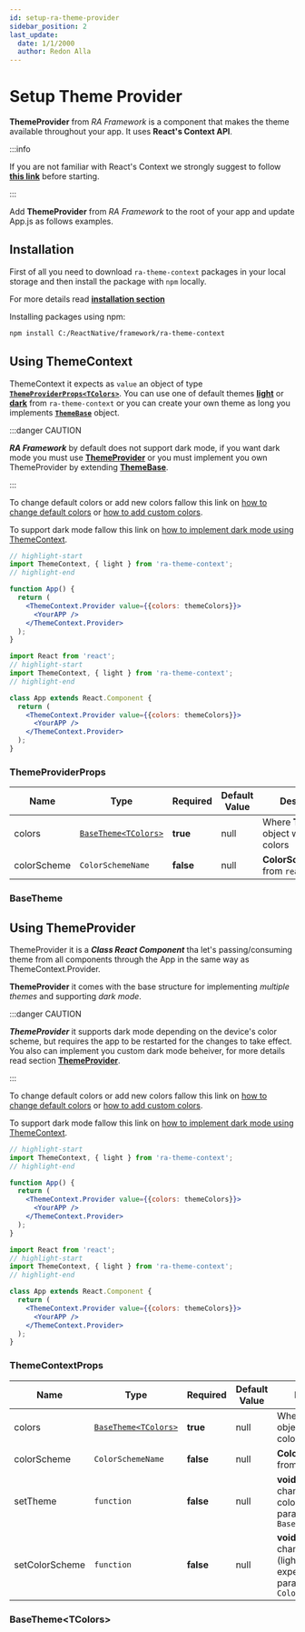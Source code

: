 ```yaml
---
id: setup-ra-theme-provider
sidebar_position: 2
last_update:
  date: 1/1/2000
  author: Redon Alla
---
```


# Setup Theme Provider

**ThemeProvider** from *RA Framework* is a component that makes the theme available throughout your app. It uses **React's Context API**. 

:::info

If you are not familiar with React's Context we strongly suggest to follow **[this link](https://reactjs.org/docs/context.html)** before starting.

:::

Add **ThemeProvider** from *RA Framework* to the root of your app and update App.js as follows examples.

## Installation

First of all you need to download `ra-theme-context` packages in your local storage and then install the package with `npm` locally.

For more details read **[installation section](/docs/getting-gtarted/installation)**

Installing packages using npm:
```bash
npm install C:/ReactNative/framework/ra-theme-context
```

## Using ThemeContext

ThemeContext it expects as `value` an object of type **[`ThemeProviderProps<TColors>`](#themeproviderprops)**.
You can use one of default themes **[light](/docs/theme/default-heme#light-palette)** or **[dark](/docs/theme/default-heme#dark-palette)** from `ra-theme-context` or you can create your own theme as long you implements **[`ThemeBase`](#basetheme)** object.


:::danger CAUTION

***RA Framework*** by default does not support dark mode, if you want dark mode you must use **[ThemeProvider](/docs/theme/ra-theme-extend-theme)** or you must implement you own ThemeProvider by extending **[ThemeBase](#basetheme)**.

:::

To change default colors or add new colors fallow this link on [how to change default colors](/docs/theme/ra-theme-customizing-theme) or [how to add custom colors](/docs/theme/ra-theme-customizing-theme).

To support dark mode fallow this link on [how to implement dark mode using ThemeContext](/docs/theme/ra-theme-dark-mod-theme).


<Tabs>
<TabItem value="function-component" label="Function Component" default>

```jsx showLineNumbers
// highlight-start
import ThemeContext, { light } from 'ra-theme-context';
// highlight-end

function App() {
  return (
    <ThemeContext.Provider value={{colors: themeColors}}>
      <YourAPP />
    </ThemeContext.Provider>
  );
}
```
</TabItem>
<TabItem value="class-component" label="Class Component">

```jsx showLineNumbers
import React from 'react';
// highlight-start
import ThemeContext, { light } from 'ra-theme-context';
// highlight-end

class App extends React.Component {
  return (
    <ThemeContext.Provider value={{colors: themeColors}}>
      <YourAPP />
    </ThemeContext.Provider>
  );
}
```
</TabItem>
</Tabs>

### ThemeProviderProps

|  Name   | Type | Required | Default Value | Description |
| -- | -- | -- | -- | -- |
| colors | [`BaseTheme<TColors>`](#themeproviderprops) | **true** | null | Where **TColors** object with custom colors |
| colorScheme  | `ColorSchemeName` | **false** | null | **ColorSchemeName** from `react-native` |

### BaseTheme

<LightPops />

## Using ThemeProvider

ThemeProvider it is a ***Class React Component*** tha let's passing/consuming theme from all components through the App in the same way as ThemeContext.Provider. 

**ThemeProvider** it comes with the base structure for implementing *multiple themes* and supporting *dark mode*.

:::danger CAUTION

***ThemeProvider*** it supports dark mode depending on the device's color scheme, but requires the app to be restarted for the changes to take effect. You also can implement you custom dark mode beheiver, for more details read section **[ThemeProvider](/docs/getting-gtarted/setup-ra-theme-provider#using-themeprovider)**.

:::

To change default colors or add new colors fallow this link on [how to change default colors](/docs/theme/ra-theme-customizing-theme) or [how to add custom colors](/docs/theme/ra-theme-customizing-theme).

To support dark mode fallow this link on [how to implement dark mode using ThemeContext](/docs/theme/ra-theme-dark-mod-theme).

<Tabs>
<TabItem value="function-component" label="Function Component" default>

```jsx showLineNumbers
// highlight-start
import ThemeContext, { light } from 'ra-theme-context';
// highlight-end

function App() {
  return (
    <ThemeContext.Provider value={{colors: themeColors}}>
      <YourAPP />
    </ThemeContext.Provider>
  );
}
```

</TabItem>
<TabItem value="class-component" label="Class Component">

```jsx showLineNumbers
import React from 'react';
// highlight-start
import ThemeContext, { light } from 'ra-theme-context';
// highlight-end

class App extends React.Component {
  return (
    <ThemeContext.Provider value={{colors: themeColors}}>
      <YourAPP />
    </ThemeContext.Provider>
  );
}
```
</TabItem>
</Tabs>

### ThemeContextProps

|  Name   | Type | Required | Default Value | Description |
| -- | -- | -- | -- | -- |
| colors | [`BaseTheme<TColors>`](#basethemetcolors) | **true** | null | Where **TColors** object with custom colors |
| colorScheme  | `ColorSchemeName` | **false** | null | **ColorSchemeName** from `react-native` |
| setTheme  | `function` | **false** | null | **void function** for change all theme colors. It expect as parameter object of `BaseTheme<TColors>` |
| setColorScheme  | `function` | **false** | null | **void function** for change schema (light/dark). It expect as parameter type of `ColorSchemeName` |

### BaseTheme&lt;TColors&gt;

<BaseThemePopsTable />
